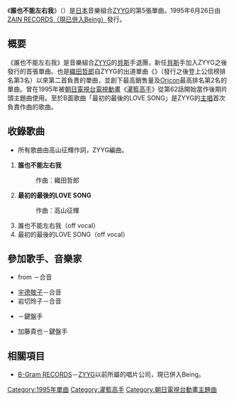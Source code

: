{{Unreferenced|time=2017-01-29T10:10:55+00:00}}

{{Infobox Single 
| Name           = 誰也不能左右我<br/ ><small>（{{lang|ja|ぜったいに 誰も}}）</small>
| Artist         = [[ZYYG|ZYYG]]
| Album          = {{link-ja|Noizy Beat|Noizy Beat}}
| A-side         = 
| B-side         = 最初的最後的LOVE SONG
| Released       = 1995年6月26日
| Format         = 8cmCD[[單曲|單曲]]
| Recorded       = 
| Genre          = [[搖滾樂|搖滾]]<br />[[日本流行音樂|J-POP]]（[[動畫歌曲|動畫歌曲]]）
| Length         = 16分11秒
| Label          = [[Being_(公司)|B-Gram RECORDS]]
| Writer         = {{link-ja|高山征輝|高山征輝}}（作詞#1、#2，作曲#2）<br />[[織田哲郎|織田哲郎]]（作曲#1）
| Producer       = BMF
| Certification  =
| Chart position = * 第3名（[[Oricon公信榜|Oricon]]）
| Last single    = {{link-ja|NO RETURN LOVE|NO RETURN LOVE}}<br />（1994年）
| This single    = '''誰也不能左右我''' <br />（1995年）
| Next single    = {{link-ja|JULIA (ZYYG歌曲)|JULIA|JULIA}}<br />（1995年）
| Misc           = 
}}
《'''誰也不能左右我'''》（{{lang-ja|ぜったいに 誰も}}）是[[日本|日本]]音樂組合[[ZYYG|ZYYG]]的第5張單曲。1995年6月26日由[[Being_(公司)|ZAIN RECORDS（現已併入Being）]]發行。

== 概要 ==
《誰也不能左右我》是音樂組合[[ZYYG|ZYYG]]的[[貝斯|貝斯]]手{{link-ja|栗林誠一郎|栗林誠一郎}}退團，新任[[貝斯|貝斯]]手{{link-ja|加藤直樹|加藤直樹 (ベーシスト)}}加入ZYYG之後發行的首張單曲。也是[[織田哲郎|織田哲郎]]自ZYYG的出道單曲《{{lang|ja|{{link-ja|君が欲しくてたまらない|君が欲しくてたまらない}}}}》（發行之後登上公信榜排名第3名）以來第二首負責的單曲，並創下最高銷售量及[[Oricon公信榜|Oricon]]最高排名第2名的單曲。曾在1995年被[[朝日電視台|朝日電視台]][[電視動畫|電視動畫]]《[[灌籃高手|灌籃高手]]》從第62話開始當作後期片頭主題曲使用。至於B面歌曲「最初的最後的LOVE SONG」是ZYYG的[[歌手|主唱]]{{link-ja|高山征輝|高山征輝}}首次負責作曲的歌曲。

== 收錄歌曲 ==
* 所有歌曲由高山征輝作詞，ZYYG編曲。
# '''誰也不能左右我'''
#: 作曲：織田哲郎
# '''最初的最後的LOVE SONG'''
#: 作曲：高山征輝
# 誰也不能左右我（off vocal）
# 最初的最後的LOVE SONG（off vocal）

== 參加歌手、音樂家 ==
* {{link-ja|生澤佑一|生沢佑一}} from {{link-ja|TWINZER|TWINZER}}－合音
* [[宇德敬子|宇德敬子]]－合音
* 岩切玲子－合音
* {{Link-ja|池田大介|池田大介 (編曲家)}}－鍵盤手
* 加藤貴也－鍵盤手

== 相關項目 ==
* [[Being_(公司)|B-Gram RECORDS]]－[[ZYYG|ZYYG]]以前所屬的唱片公司，現已併入Being。

{{SLAM DUNK}}
{{DEFAULTSORT:Zettaini Daremo}}
[[Category:1995年單曲|Category:1995年單曲]]
[[Category:灌籃高手|Category:灌籃高手]]
[[Category:朝日電視台動畫主題曲|Category:朝日電視台動畫主題曲]]